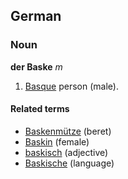 ==German==
===Noun===
'''der Baske''' ''m''

# [[Basque]] person (male).

====Related terms====
*[[Baskenmütze]] (beret)
*[[Baskin]] (female)
*[[baskisch]] (adjective)
*[[Baskische]] (language)
